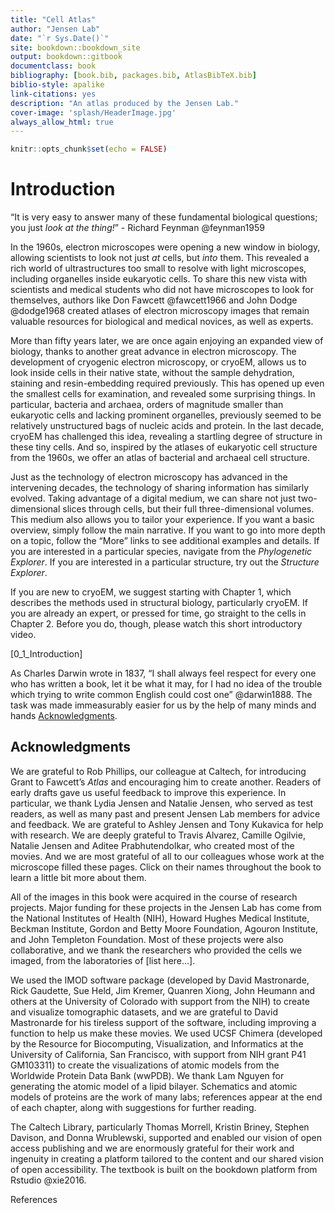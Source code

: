 ```yaml
--- 
title: "Cell Atlas"
author: "Jensen Lab"
date: "`r Sys.Date()`"
site: bookdown::bookdown_site
output: bookdown::gitbook
documentclass: book
bibliography: [book.bib, packages.bib, AtlasBibTeX.bib]
biblio-style: apalike
link-citations: yes
description: "An atlas produced by the Jensen Lab."
cover-image: 'splash/HeaderImage.jpg'
always_allow_html: true
---
```


```r
knitr::opts_chunk$set(echo = FALSE)
```

# Introduction {-#introduction}

“It is very easy to answer many of these fundamental biological questions; you just *look at the thing!*”
- Richard Feynman @feynman1959

In the 1960s, electron microscopes were opening a new window in biology, allowing scientists to look not just *at* cells, but *into* them. This revealed a rich world of ultrastructures too small to resolve with light microscopes, including organelles inside eukaryotic cells. To share this new vista with scientists and medical students who did not have microscopes to look for themselves, authors like Don Fawcett @fawcett1966 and John Dodge @dodge1968 created atlases of electron microscopy images that remain valuable resources for biological and medical novices, as well as experts.

More than fifty years later, we are once again enjoying an expanded view of biology, thanks to another great advance in electron microscopy. The development of cryogenic electron microscopy, or cryoEM, allows us to look inside cells in their native state, without the sample dehydration, staining and resin-embedding required previously. This has opened up even the smallest cells for examination, and revealed some surprising things. In particular, bacteria and archaea, orders of magnitude smaller than eukaryotic cells and lacking prominent organelles, previously seemed to be relatively unstructured bags of nucleic acids and protein. In the last decade, cryoEM has challenged this idea, revealing a startling degree of structure in these tiny cells. And so, inspired by the atlases of eukaryotic cell structure from the 1960s, we offer an atlas of bacterial and archaeal cell structure.

Just as the technology of electron microscopy has advanced in the intervening decades, the technology of sharing information has similarly evolved. Taking advantage of a digital medium, we can share not just two-dimensional slices through cells, but their full three-dimensional volumes. This medium also allows you to tailor your experience. If you want a basic overview, simply follow the main narrative. If you want to go into more depth on a topic, follow the "More" links to see additional examples and details. If you are interested in a particular species, navigate from the *Phylogenetic Explorer*. If you are interested in a particular structure, try out the *Structure Explorer*. 

If you are new to cryoEM, we suggest starting with Chapter 1, which describes the methods used in structural biology, particularly cryoEM. If you are already an expert, or pressed for time, go straight to the cells in Chapter 2. Before you do, though, please watch this short introductory video.

[0_1_Introduction]

As Charles Darwin wrote in 1837, "I shall always feel respect for every one who has written a book, let it be what it may, for I had no idea of the trouble which trying to write common English could cost one" @darwin1888.  The task was made immeasurably easier for us by the help of many minds and hands [Acknowledgments].


## Acknowledgments {-#acknowledgments}

We are grateful to Rob Phillips, our colleague at Caltech, for introducing Grant to Fawcett's *Atlas* and encouraging him to create another. Readers of early drafts gave us useful feedback to improve this experience. In particular, we thank Lydia Jensen and Natalie Jensen, who served as test readers, as well as many past and present Jensen Lab members for advice and feedback. We are grateful to Ashley Jensen and Tony Kukavica for help with research. We are deeply grateful to Travis Alvarez, Camille Ogilvie, Natalie Jensen and Aditee Prabhutendolkar, who created most of the movies. And we are most grateful of all to our colleagues whose work at the microscope filled these pages. Click on their names throughout the book to learn a little bit more about them.

All of the images in this book were acquired in the course of research projects. Major funding for these projects in the Jensen Lab has come from the National Institutes of Health (NIH), Howard Hughes Medical Institute, Beckman Institute, Gordon and Betty Moore Foundation, Agouron Institute, and John Templeton Foundation. Most of these projects were also collaborative, and we thank the researchers who provided the cells we imaged, from the laboratories of [list here…].

We used the IMOD software package (developed by David Mastronarde, Rick Gaudette, Sue Held, Jim Kremer, Quanren Xiong, John Heumann and others at the University of Colorado with support from the NIH) to create and visualize tomographic datasets, and we are grateful to David Mastronarde for his tireless support of the software, including improving a function to help us make these movies. We used UCSF Chimera (developed by the Resource for Biocomputing, Visualization, and Informatics at the University of California, San Francisco, with support from NIH grant P41 GM103311) to create the visualizations of atomic models from the Worldwide Protein Data Bank (wwPDB). We thank Lam Nguyen for generating the atomic model of a lipid bilayer. Schematics and atomic models of proteins are the work of many labs; references appear at the end of each chapter, along with suggestions for further reading.

The Caltech Library, particularly Thomas Morrell, Kristin Briney, Stephen Davison, and Donna Wrublewski, supported and enabled our vision of open access publishing and we are enormously grateful for their work and ingenuity in creating a platform tailored to the content and our shared vision of open accessibility. The textbook is built on the bookdown platform from Rstudio @xie2016.



References

